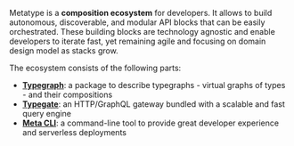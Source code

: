 Metatype is a **composition ecosystem** for developers. It allows to build autonomous, discoverable, and modular API blocks that can be easily orchestrated.
These building blocks are technology agnostic and enable developers to iterate fast, yet remaining agile and focusing on domain design model as stacks grow.

The ecosystem consists of the following parts:

- [**Typegraph**](/docs/concepts/typegraph): a package to describe typegraphs - virtual graphs of types - and their compositions
- [**Typegate**](/docs/concepts/typegate): an HTTP/GraphQL gateway bundled with a scalable and fast query engine
- [**Meta CLI**](/docs/concepts/meta-cli): a command-line tool to provide great developer experience and serverless deployments
